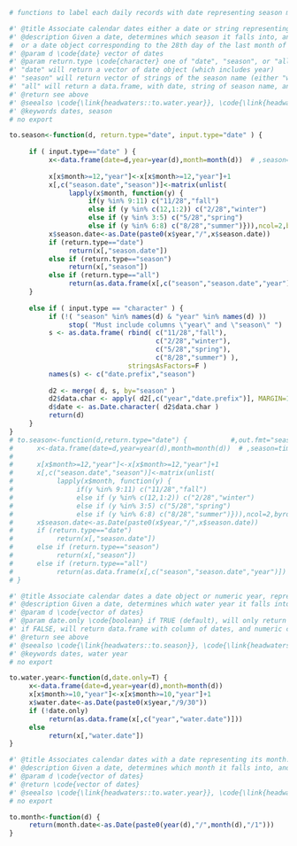 ```r
# functions to label each daily records with date representing season month year
```

```r

#' @title Associate calendar dates either a date or string representing its season.
#' @description Given a date, determines which season it falls into, and assigns it either a string of the season name, 
#  or a date object corresponding to the 28th day of the last month of the season.
#' @param d \code{date} vector of dates
#' @param return.type \code{character} one of "date", "season", or "all".  
#' "date" will return a vector of date object (which includes year)
#' "season" will return vector of strings of the season name (either "winter", "spring", "summer", or "fall") (does not include year)
#' "all" will return a data.frame, with date, string of season name, and numeric of year
#' @return see above
#' @seealso \code{\link{headwaters::to.water.year}}, \code{\link{headwaters::to.month}}
#' @keywords dates, season
# no export

to.season<-function(d, return.type="date", input.type="date" ) {           #,out.fmt="seasons"
     
     if ( input.type=="date" ) {     
          x<-data.frame(date=d,year=year(d),month=month(d))  # ,season=time2season(d,out.fmt=out.fmt))  
          
          x[x$month>=12,"year"]<-x[x$month>=12,"year"]+1
          x[,c("season.date","season")]<-matrix(unlist(
               lapply(x$month, function(y) {
                    if(y %in% 9:11) c("11/28","fall")
                    else if (y %in% c(12,1:2)) c("2/28","winter")
                    else if (y %in% 3:5) c("5/28","spring") 
                    else if (y %in% 6:8) c("8/28","summer")})),ncol=2,byrow=T)
          x$season.date<-as.Date(paste0(x$year,"/",x$season.date))
          if (return.type=="date")
               return(x[,"season.date"])  
          else if (return.type=="season")
               return(x[,"season"])  
          else if (return.type=="all")
               return(as.data.frame(x[,c("season","season.date","year")]) )  
     }
     
     else if ( input.type == "character" ) {
          if (!( "season" %in% names(d) & "year" %in% names(d) ))
               stop( "Must include columns \"year\" and \"season\" ")
          s <- as.data.frame( rbind( c("11/28","fall"),
                                     c("2/28","winter"),
                                     c("5/28","spring"),
                                     c("8/28","summer") ),
                              stringsAsFactors=F )
          names(s) <- c("date.prefix","season")
                         
          d2 <- merge( d, s, by="season" )
          d2$data.char <- apply( d2[,c("year","date.prefix")], MARGIN=1, FUN=function(x) paste(x, sep="", collapse="/") )
          d$date <- as.Date.character( d2$data.char )     
          return(d)
     }
}
# to.season<-function(d,return.type="date") {           #,out.fmt="seasons"
#      x<-data.frame(date=d,year=year(d),month=month(d))  # ,season=time2season(d,out.fmt=out.fmt))  
#      
#      x[x$month>=12,"year"]<-x[x$month>=12,"year"]+1
#      x[,c("season.date","season")]<-matrix(unlist(
#           lapply(x$month, function(y) {
#                if(y %in% 9:11) c("11/28","fall")
#                else if (y %in% c(12,1:2)) c("2/28","winter")
#                else if (y %in% 3:5) c("5/28","spring") 
#                else if (y %in% 6:8) c("8/28","summer")})),ncol=2,byrow=T)
#      x$season.date<-as.Date(paste0(x$year,"/",x$season.date))
#      if (return.type=="date")
#           return(x[,"season.date"])  
#      else if (return.type=="season")
#           return(x[,"season"])  
#      else if (return.type=="all")
#           return(as.data.frame(x[,c("season","season.date","year")]) )  
# }
```

```r
#' @title Associate calendar dates a date object or numeric year, representing its water year.
#' @description Given a date, determines which water year it falls into, and assigns it either a date corresponding to the last calendar day of the water year, or a numeric representation of the year.
#' @param d \code{vector of dates}  
#' @param date.only \code{boolean} if TRUE (default), will only return vector of dates
#' if FALSE, will return data.frame with column of dates, and numeric column of water years
#' @return see above
#' @seealso \code{\link{headwaters::to.season}}, \code{\link{headwaters::to.month}}
#' @keywords dates, water year
# no export

to.water.year<-function(d,date.only=T) {
     x<-data.frame(date=d,year=year(d),month=month(d))
     x[x$month>=10,"year"]<-x[x$month>=10,"year"]+1
     x$water.date<-as.Date(paste0(x$year,"/9/30"))
     if (!date.only)
          return(as.data.frame(x[,c("year","water.date")]))
     else
          return(x[,"water.date"])
}
```

```r
#' @title Associates calendar dates with a date representing its month.
#' @description Given a date, determines which month it falls into, and assigns the date corresponding to the first calendar day of the month.  Yeah, this one is probably not necessary, but it's easier to have a function analogous to season and water.year assignment functions
#' @param d \code{vector of dates}
#' @return \code{vector of dates}
#' @seealso \code{\link{headwaters::to.water.year}}, \code{\link{headwaters::to.season}}
# no export

to.month<-function(d) {
     return(month.date<-as.Date(paste0(year(d),"/",month(d),"/1")))
}

```
